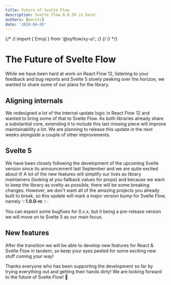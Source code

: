```yaml
---
title: Future of Svelte Flow
description: Svelte Flow 0.0.39 is here!
authors: [moritz]
date: '2024-04-05'
---
```


{/* // import { Emoji } from '@xyflow/xy-ui'; */}
{/* // <Emoji content="🙌" /> */}

# The Future of Svelte Flow

While we have been hard at work on React Flow 12, listening to your feedback and bug reports and Svelte 5 slowly peeking over the horizon, we wanted to share some of our plans for the library.

## Aligning internals

We redesigned a lot of the internal update logic in React Flow 12 and wanted to bring some of that to Svelte Flow. As both libraries already share a substantial core, extending it to include this last missing piece will improve maintainability a lot.
We are planning to release this update in the next weeks alongside a couple of other improvements.

## Svelte 5

We have been closely following the development of the upcoming Svelte version since its announcement last September and we are quite excited about it! A lot of the new features will simplify our lives as library maintainers (looking at you fallback values for props) and because we want to keep the library as svelty as possible, there will be some breaking changes. However, we don't want all of the amazing projects you already built to break, so this update will mark a major version bump for Svelte Flow, namely ✨<b>1.0.0-rc </b>✨.

You can expect some bugfixes for 0.x.x, but it being a pre-release version we will move on to Svelte 5 as our main focus.

## New features

After the transition we will be able to develop new features for React & Svelte Flow in tandem, so keep your eyes peeled for some exciting new stuff coming your way!

Thanks everyone who has been supporting the development so far by trying everything out and getting their hands dirty! We are looking forward to the future of Svelte Flow! 🚀
